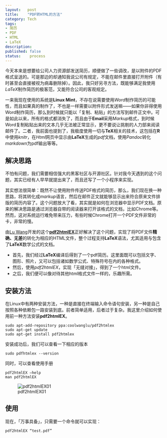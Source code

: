 ```yaml
---
layout:   post
title:    "PDF转HTML的方法"
category: Tech
tags:   
- 简历
- PDF
- HTML
- LaTeX
description: 
published: false
status:    process
---
```


今天本来是想要给公司人力资源部发送简历，顺便做了一些调改，是以附件的PDF格式呈送的。可是那边的却通知我说公司有规定，不能在邮件里直接打开附件（有时甚至会直接被视为病毒删除掉）。因此，我只好另寻方法，既能够满足我使用*LaTeX*制作简历的极客范，又能符合公司的客观规定。

一来我现在使用的系统是**Linux Mint**，不存在说需要使用*Word*制作简历的可能性，而且如果真的制作了，不也是一样需要以附件形式发送嘛——如果你非得使用Word制作简历，那么到时候就只能以「复制、粘贴」的方法写到邮件正文中。可是如此以来，所有的格式都消失了，而且由于**Email**采用*Markup*格式，到时候Word复制粘贴出来的文本几乎无法被正常显示，更不要说让挑剔的人力部来阅读邮件了。二者，我前面也提到了，我极度使用一切与**TeX**相关的技术，这包括在**R**中使用*knitr*，在*Html*网页中显示由**LaTeX**生成的*pdf*文档，使用*Pandoc*转化*markdown*为pdf输出等等。

<!-- more -->

## 解决思路

不怕有问题，我们需要相信强大的黑客社区与开源社区。针对我今天遇到的这个问题，其实已经有人早早就提出来了，而且还写了一个小程序来实现。

其实想法很简单：既然不让使用附件传送PDF格式的简历，那么，我们现在换一种思路，将其转化成*markup*语言，然后在邮件正文就能够显示出来符合原来文件排版的简历内容了。这个问题放大了看，其实就是如何在浏览器中显示PDF文档。原来的解决思路是通过浏览器自带的阅读器来打开该格式的文档，比如Chrome等。然而，这对系统运行难免带来压力，有些时候Chrome打开一个PDF文件非常的卡，非常的慢。

由[Lu Wang](http://www.cse.ust.hk/~luwang/)开发的这个[**pdf2htmlEX**](https://github.com/coolwanglu/pdf2htmlEX)正好解决了这个问题，实现了将PDF文件**精确、无差**的转化为相应的HTML文件，整个过程支持**LaTeX**语法，尤其适用与包含了**LaTeX**数学公式的文档。

- 首先，我们经过**LaTeX**编译后得到了一个pdf简历。这里面既可以包括文字、图形、照片，又可以包括诸如数学公式、特殊符号在内的各种格式。
- 然后，使用*pdf2htmlEX*，实现「无缝对接」，得到了一个html文件。
- 之后，我们便可以像对待其他html格式文件一样的，乐趣所需。

## 安装方法

在Linux中有两种安装方法，一种是直接在终端输入命令语句安装，另一种是自己按照各种依赖包一路安装到底。前者简单适用，后者过于复杂。我这里介绍如何使用前一种方法安装**pdf2htmlEX**。

    sudo apt-add-repository ppa:coolwanglu/pdf2htmlex
    sudo apt-get update
    sudo apt-get install pdf2htmlex

 安装成功后，我们可以查看一下相应的版本
 
    sudo pdfhtmlex --version
    
  同时，可以查看使用手册
  
    pdf2htmlEX –help
    man pdf2htmlEX
    
![pdf2htmlEX01](/cn/assets/images/r-figures/2014-03-30-pdf-zhuan-html-de-fang-fa/pdf2htmlEX01.png)

## 使用

现在，「万事具备」，只需要一个命令就可以实现：

    pdf2htmlEX “test.pdf”
    
    
    
    












